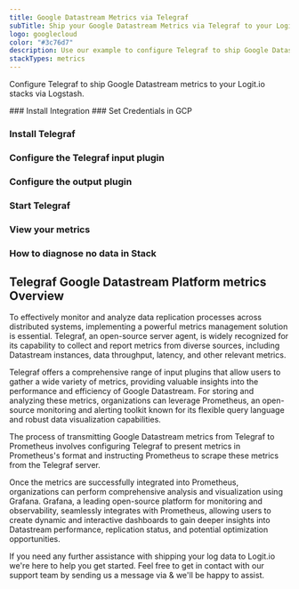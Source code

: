 ```yaml
---
title: Google Datastream Metrics via Telegraf
subTitle: Ship your Google Datastream Metrics via Telegraf to your Logit.io Stack
logo: googlecloud
color: "#3c76d7"
description: Use our example to configure Telegraf to ship Google Datastream metrics to Logit.io. Configure Telegraf to send Google Datastream metrics to ELK.
stackTypes: metrics
---
```


Configure Telegraf to ship Google Datastream metrics to your Logit.io stacks via Logstash.

<Steps>
  ### Install Integration
  <InstallIntegration/>
  ### Set Credentials in GCP

  <SetGCPCredentials intro="Google Datastream is a robust suite of services within Google Cloud that enables reliable and real-time data replication from various sources to target destinations. It facilitates efficient and seamless data integration across different systems and databases, ensuring data consistency and availability."/>
  
  ### Install Telegraf

  <InstallTelegraf />

  ### Configure the Telegraf input plugin

  <TelegrafStackDriverInput metric_type="datastream.googleapis.com"/>

  ### Configure the output plugin

  <TelegrafOutputPlugin />

  ### Start Telegraf

  <StartTelegraf />

  ### View your metrics
  <LaunchStack stackType="metrics" source="Google_Datastream_Metrics_via_Telegraf" utmMedium="metrics" utmCampaign="telegraf-GoogleDatastream-metrics" />

  ### How to diagnose no data in Stack

  <DiagnoseNoData />
</Steps>

## Telegraf Google Datastream Platform metrics Overview

To effectively monitor and analyze data replication processes across distributed systems, implementing 
a powerful metrics management solution is essential. Telegraf, an open-source server agent, is widely 
recognized for its capability to collect and report metrics from diverse sources, including Datastream 
instances, data throughput, latency, and other relevant metrics.

Telegraf offers a comprehensive range of input plugins that allow users to gather a wide variety of 
metrics, providing valuable insights into the performance and efficiency of Google Datastream. For 
storing and analyzing these metrics, organizations can leverage Prometheus, an open-source monitoring 
and alerting toolkit known for its flexible query language and robust data visualization capabilities.

The process of transmitting Google Datastream metrics from Telegraf to Prometheus involves configuring 
Telegraf to present metrics in Prometheus's format and instructing Prometheus to scrape these metrics 
from the Telegraf server.

Once the metrics are successfully integrated into Prometheus, organizations can perform comprehensive 
analysis and visualization using Grafana. Grafana, a leading open-source platform for monitoring and 
observability, seamlessly integrates with Prometheus, allowing users to create dynamic and interactive 
dashboards to gain deeper insights into Datastream performance, replication status, and potential optimization opportunities.

If you need any further assistance with shipping your log data to Logit.io we're here to help you get started. 
Feel free to get in contact with our support team by sending us a message via <IntercomButton text="live chat" /> & we'll be happy to assist.